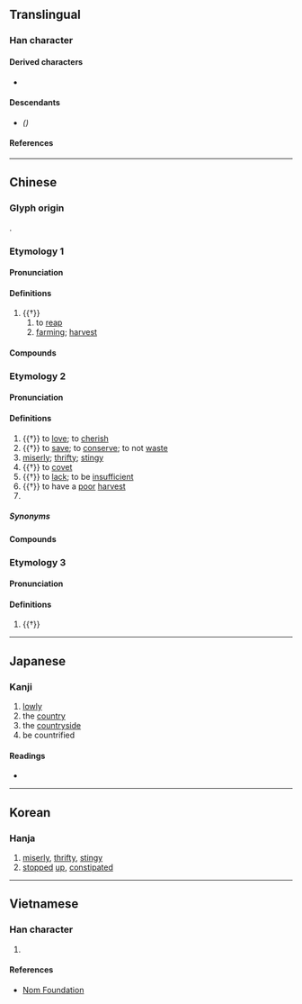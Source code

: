 {{also|啬}}
{{character info}}
==Translingual==

===Han character===
{{Han char|rn=30|rad=口|as=10|sn=13|four=40601|canj=GOWR|ids=⿱⿻土从回}}

====Derived characters====
* {{l|mul|[[牆]]([[墙]]), [[薔]]([[蔷]]), [[濇]]([[𬈧]]), [[㱇]], [[轖]]}}

====Descendants====
* {{l|mul|[[啬]]}} ''({{w|Simplified Chinese}})''

====References====
{{Han ref|kx=0202.050|dkj=04053|dj=0424.320|hdz=10665.110|uh=55C7}}

----

==Chinese==
{{zh-forms|s=啬|alt=𠾂,𤲷}}

===Glyph origin===
{{Han etyl}}
{{Han compound|來|㐭|ls=ic}}.

===Etymology 1===

====Pronunciation====
{{zh-pron
|m=sè
|c=sik1
|mc=y
|oc=y
|cat=v,n
}}

====Definitions====
{{zh-hanzi}}

# {{†}} {{zh-original|穡}}
## to [[reap]]
## [[farming]]; [[harvest]]

====Compounds====
{{zh-der|嗇夫|人嗇夫|先嗇|力嗇|司嗇|嗇事|嗇人|嗇年|嗇民|嗇黍|田嗇夫|稼嗇|鄉嗇夫}}

===Etymology 2===
{{rfe|zh}}

====Pronunciation====
{{zh-pron
|m=sè
|m-s=se2
|c=sik1
|c-t=lhet2,set2
|g=set6
|h=pfs=set;gd=sêd5
|j=sah4/seh4
|j_note=sah4 - vernacular; seh4 - literary
|mb=să̤
|md=sáik
|mn=xm,zz,tw:sek/qz:siak/tw:siah
|mn_note=Taiwan: sek - literary; siah - vernacular
|mn-t=sêg4/siag4/siêg4
|w=4seq
|x=se6
|mc=y
|oc=n,y
|cat=v,a,pn
}}

====Definitions====
{{zh-hanzi}}

# {{†}} to [[love]]; to [[cherish]]
# {{†}} to [[save]]; to [[conserve]]; to not [[waste]]
# [[miserly]]; [[thrifty]]; [[stingy]]
# {{†}} to [[covet]]
# {{†}} to [[lack]]; to be [[insufficient]]
# {{†}} to have a [[poor]] [[harvest]]
# {{surname|zh}}

=====Synonyms=====
{{zh-dial|吝嗇}}

====Compounds====
{{zh-der|吝嗇|嗇夫|剋嗇|嗇刻|慳嗇霖|儉嗇|吝嗇鬼|太嗇|嗇己奉公|嗇細|遴嗇|貪嗇|繁言吝嗇|嗇事|嗇克|嗇吝|嗇嗇|嗇氣|嗇神|嗇禍|嗇術|嗇養|嗇黍|孅嗇|寒嗇|愛嗇|慳嗇|憢嗇|珍嗇|瑣嗇|省嗇|節嗇|縮衣嗇食|纖嗇|葆嗇|貧嗇|贏嗇|鄉嗇夫|鄙嗇|閟嗇|靳嗇|頑嗇|頤嗇}}

===Etymology 3===

====Pronunciation====
{{zh-pron
|m=sè
|c=sik1
|mc=y
|oc=n,y
|cat=a
}}

====Definitions====
{{zh-hanzi}}

# {{†}} {{zh-alt-form|濇|not [[smooth]]; not [[flow]]ing}}

----

==Japanese==

===Kanji===
{{ja-kanji|grade=|rs=口10}}

# [[lowly]]
# the [[country]]
# the [[countryside]]
# be countrified

====Readings====
* {{ja-readings|on=[[しょく]] (shoku)|kun=[[おしむ]] (oshimu), [[やぶさか]] (yabusaka)}}

----

==Korean==

===Hanja===
{{ko-hanja|hangeul=색|rv=saek|mr=saek}}

# [[miserly]], [[thrifty]], [[stingy]]
# [[stopped]] [[up]], [[constipated]]

----

==Vietnamese==

===Han character===
{{vi-hantu|[[sắc]]|rs=口10}}

# {{rfdef|vi|sort=口10}}

====References====
* [http://nomfoundation.org/common/nom_details.php?codepoint=55c7 Nom Foundation]